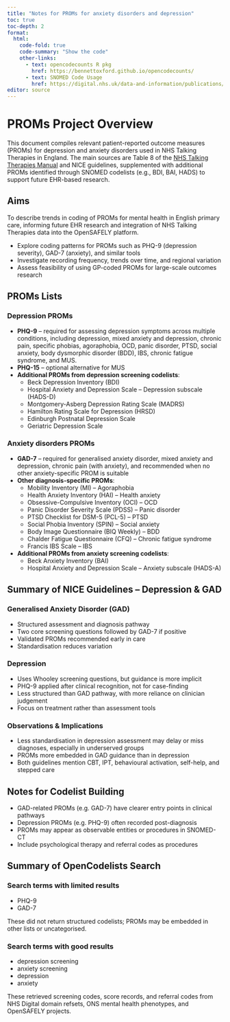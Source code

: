 ```yaml
---
title: "Notes for PROMs for anxiety disorders and depression"
toc: true
toc-depth: 2
format:
  html:
    code-fold: true
    code-summary: "Show the code"
    other-links:
      - text: opencodecounts R pkg
        href: https://bennettoxford.github.io/opencodecounts/
      - text: SNOMED Code Usage
        href: https://digital.nhs.uk/data-and-information/publications/statistical/mi-snomed-code-usage-in-primary-care
editor: source
---
```


# PROMs Project Overview

This document compiles relevant patient-reported outcome measures (PROMs) for depression and anxiety disorders used in NHS Talking Therapies in England.
The main sources are Table 8 of the [NHS Talking Therapies Manual](https://www.england.nhs.uk/wp-content/uploads/2023/07/NHS-Talking-Therapies-manual-v4.pdf) and NICE guidelines, supplemented with additional PROMs identified through SNOMED codelists (e.g., BDI, BAI, HADS) to support future EHR-based research.

## Aims

To describe trends in coding of PROMs for mental health in English primary care, informing future EHR research and integration of NHS Talking Therapies data into the OpenSAFELY platform.

- Explore coding patterns for PROMs such as PHQ-9 (depression severity), GAD-7 (anxiety), and similar tools
- Investigate recording frequency, trends over time, and regional variation
- Assess feasibility of using GP-coded PROMs for large-scale outcomes research

## PROMs Lists

### Depression PROMs

- **PHQ-9** – required for assessing depression symptoms across multiple conditions, including depression, mixed anxiety and depression, chronic pain, specific phobias, agoraphobia, OCD, panic disorder, PTSD, social anxiety, body dysmorphic disorder (BDD), IBS, chronic fatigue syndrome, and MUS.
- **PHQ-15** – optional alternative for MUS
- **Additional PROMs from depression screening codelists**:
    - Beck Depression Inventory (BDI)
    - Hospital Anxiety and Depression Scale – Depression subscale (HADS-D)
    - Montgomery-Asberg Depression Rating Scale (MADRS)
    - Hamilton Rating Scale for Depression (HRSD)
    - Edinburgh Postnatal Depression Scale
    - Geriatric Depression Scale

### Anxiety disorders PROMs

- **GAD-7** – required for generalised anxiety disorder, mixed anxiety and depression, chronic pain (with anxiety), and recommended when no other anxiety-specific PROM is suitable
- **Other diagnosis-specific PROMs**:
    - Mobility Inventory (MI) – Agoraphobia
    - Health Anxiety Inventory (HAI) – Health anxiety
    - Obsessive-Compulsive Inventory (OCI) – OCD
    - Panic Disorder Severity Scale (PDSS) – Panic disorder
    - PTSD Checklist for DSM-5 (PCL-5) – PTSD
    - Social Phobia Inventory (SPIN) – Social anxiety
    - Body Image Questionnaire (BIQ Weekly) – BDD
    - Chalder Fatigue Questionnaire (CFQ) – Chronic fatigue syndrome
    - Francis IBS Scale – IBS
- **Additional PROMs from anxiety screening codelists**:
    - Beck Anxiety Inventory (BAI)
    - Hospital Anxiety and Depression Scale – Anxiety subscale (HADS-A)

## Summary of NICE Guidelines – Depression & GAD

### Generalised Anxiety Disorder (GAD)
- Structured assessment and diagnosis pathway
- Two core screening questions followed by GAD-7 if positive
- Validated PROMs recommended early in care
- Standardisation reduces variation

### Depression
- Uses Whooley screening questions, but guidance is more implicit
- PHQ-9 applied after clinical recognition, not for case-finding
- Less structured than GAD pathway, with more reliance on clinician judgement
- Focus on treatment rather than assessment tools

### Observations & Implications
- Less standardisation in depression assessment may delay or miss diagnoses, especially in underserved groups
- PROMs more embedded in GAD guidance than in depression
- Both guidelines mention CBT, IPT, behavioural activation, self-help, and stepped care

## Notes for Codelist Building
- GAD-related PROMs (e.g. GAD-7) have clearer entry points in clinical pathways
- Depression PROMs (e.g. PHQ-9) often recorded post-diagnosis
- PROMs may appear as observable entities or procedures in SNOMED-CT
- Include psychological therapy and referral codes as procedures

## Summary of OpenCodelists Search

### Search terms with limited results
- PHQ-9
- GAD-7  

These did not return structured codelists; PROMs may be embedded in other lists or uncategorised.

### Search terms with good results
- depression screening
- anxiety screening
- depression
- anxiety  

These retrieved screening codes, score records, and referral codes from NHS Digital domain refsets, ONS mental health phenotypes, and OpenSAFELY projects.